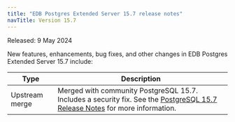 ```yaml
---
title: "EDB Postgres Extended Server 15.7 release notes"
navTitle: Version 15.7
---
```


Released: 9 May 2024

New features, enhancements, bug fixes, and other changes in EDB Postgres Extended Server 15.7 include:

|      Type      |                                                                       Description                                                                        |     
| -------------- | -------------------------------------------------------------------------------------------------------------------------------------------------------- |
| Upstream merge | Merged with community PostgreSQL 15.7. Includes a security fix. See the [PostgreSQL 15.7 Release Notes](https://www.postgresql.org/docs/15/release-15-7.html) for more information. |     
 



